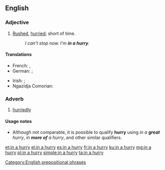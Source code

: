 ==English==

===Adjective===
{{en-adj|-}}

# [[rushed|Rushed]], [[hurried]]; short of time.
#: ''I can’t stop now. I'm '''in a hurry'''.''

====Translations====
{{trans-top|rushed, hurried; short of time}}
* French: {{t|fr|en [[hâte]]}}, {{t+|fr|pressé}}
* German: {{t|de|in [[Eile]]}}; {{t|de|es [[eilig]] haben}} {{qualifier|be in a hurry}}
{{trans-mid}}
* Irish: {{t|ga|faoi dheifir}}; {{t|ga|[[deifir]] a bheith ort}} {{qualifier|be in a hurry}}
* Ngazidja Comorian: {{t|zdj|na fidjo}}
{{trans-bottom}}

===Adverb===
{{en-adv|-}}

# [[hurriedly]]

====Usage notes====
* Although not comparable, it is possible to qualify '''hurry''' using ''in a '''great''' hurry'', ''in '''more of''' a hurry'', and other similar qualifiers.

[[Category:English prepositional phrases]]

[[et:in a hurry]]
[[el:in a hurry]]
[[es:in a hurry]]
[[fr:in a hurry]]
[[ku:in a hurry]]
[[mg:in a hurry]]
[[pl:in a hurry]]
[[simple:in a hurry]]
[[ta:in a hurry]]